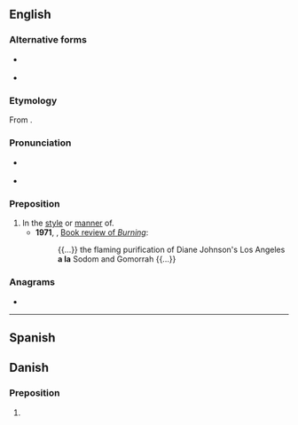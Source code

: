 {{also|Appendix:Variations of "ala"}}
==English==

===Alternative forms===
* {{l|en|à la}} {{qualifier|less common}}
* {{l|en|ala}} {{qualifier|colloquial}}

===Etymology===
From {{bor|en|fr|à la}}.

===Pronunciation===
* {{a|UK}} {{IPA|/æ læ/|lang=en}}
* {{a|US}} {{IPA|/ɑ lɑ/|lang=en}}

===Preposition===
{{en-prep|head=a la}}

# In the [[style]] or [[manner]] of.
#* '''1971''', ''{{w|The New York Times}}'', [https://web.archive.org/web/20090410083445/http://www.nytimes.com/books/00/04/16/specials/johnson-burning.html Book review of ''Burning'']:
#*: {{...}} the flaming purification of Diane Johnson's Los Angeles '''a la''' Sodom and Gomorrah {{...}}

===Anagrams===
* {{anagrams|en|a=aal|AAL|aal}}

----
==Spanish==

==Danish==

===Preposition===
{{da-prep}}

# {{alternative form of|à la|lang=da}}